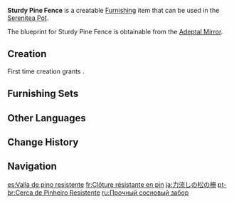 {{Furnishing Infobox
|id             = 374102
|image          = Item Sturdy Pine Fence.png
|category       = Outdoor Furnishing
|subcategory    = Fence
|quality        = 2
|adeptal_energy = 30
|load           = 35
|reduced_load   = 24
|description    = A fence made from the wood of the pine tree, it has been constructed in such a way that it will bend just a little when struck, but not break.<br>It is said that this method of binding pine has been handed down from [[Outriders|Outrider]] to Outrider, emphasizing the need to "win via wisdom."
|mention        = Knights of Favonius
|blueprint      = Adeptal Mirror
|adeptal mirror = 3
}}
'''Sturdy Pine Fence''' is a creatable [[Furnishing]] item that can be used in the [[Serenitea Pot]].

The blueprint for Sturdy Pine Fence is obtainable from the [[Adeptal Mirror]].

==Creation==
First time creation grants {{Item|Trust|24|x=30}}.
{{Recipe
|type = Creation
|time = 12h
|Pine Wood = 4
|sort = Pine Wood
}}

==Furnishing Sets==
{{Craft Usage|type=Furnishing Set}}

==Other Languages==
{{Other Languages
|default_hidden = 1
|en      = Sturdy Pine Fence
|zhs     = 卸力的松木围栏
|zhs_rm  = Xièlì de Sōngmù Wéilán
|zht     = 卸力的松木圍欄
|zht_rm  = Xièlì de Sōngmù Wéilán
|ja      = 力流しの松の柵
|ja_rm   = Chikara Nagashi no Matsu no Saku{{Assumed}}
|ko      = 낡은 소나무 울타리
|es      = Valla de pino resistente
|fr      = Clôture résistante en pin
|ru      = Прочный сосновый забор
|th      = รั้วไม้สนแข็งแรง
|th_rm   = 
|vi      = Hàng Rào Gỗ Thông
|de      = Stabiler Kiefernzaun
|id      = Pagar Kokoh Kayu Pinus
|pt      = Cerca de Pinheiro Resistente
|tr      = Sağlam Çam Çit
|it      = Recinto in pino resistente
}}

==Change History==
{{Change History|1.5}}

==Navigation==
{{Furnishing Navbox|exterior}}

[[es:Valla de pino resistente]]
[[fr:Clôture résistante en pin]]
[[ja:力流しの松の柵]]
[[pt-br:Cerca de Pinheiro Resistente]]
[[ru:Прочный сосновый забор]]